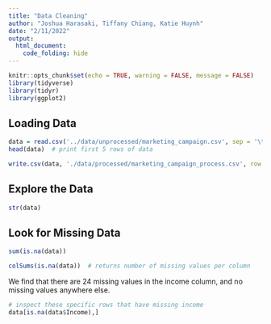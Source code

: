 ```yaml
---
title: "Data Cleaning"
author: "Joshua Harasaki, Tiffany Chiang, Katie Huynh"
date: "2/11/2022"
output: 
  html_document:
    code_folding: hide
---
```


```r
knitr::opts_chunk$set(echo = TRUE, warning = FALSE, message = FALSE)
library(tidyverse)
library(tidyr)
library(ggplot2)
```

## Loading Data

```r
data = read.csv('../data/unprocessed/marketing_campaign.csv', sep = '\t')  # load data
head(data)  # print first 5 rows of data
```
```r
write.csv(data, './data/processed/marketing_campaign_process.csv', row.names = FALSE)  # write to new csv file
```

## Explore the Data

```r
str(data)
```

## Look for Missing Data

```r
sum(is.na(data))
```

```r
colSums(is.na(data))  # returns number of missing values per column
```
We find that there are 24 missing values in the income column, and no missing values anywhere else.

```r
# inspect these specific rows that have missing income
data[is.na(data$Income),]
```



